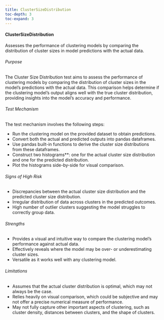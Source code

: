 ```yaml
---
title: ClusterSizeDistribution
toc-depth: 3
toc-expand: 3
---
```







#### ClusterSizeDistribution

Assesses the performance of clustering models by comparing the distribution of cluster sizes in model predictions
with the actual data.

###### Purpose

The Cluster Size Distribution test aims to assess the performance of clustering models by comparing the
distribution of cluster sizes in the model's predictions with the actual data. This comparison helps determine if
the clustering model's output aligns well with the true cluster distribution, providing insights into the model's
accuracy and performance.

###### Test Mechanism

The test mechanism involves the following steps:

- Run the clustering model on the provided dataset to obtain predictions.
- Convert both the actual and predicted outputs into pandas dataframes.
- Use pandas built-in functions to derive the cluster size distributions from these dataframes.
- Construct two histograms**: one for the actual cluster size distribution and one for the predicted distribution.
- Plot the histograms side-by-side for visual comparison.

###### Signs of High Risk

- Discrepancies between the actual cluster size distribution and the predicted cluster size distribution.
- Irregular distribution of data across clusters in the predicted outcomes.
- High number of outlier clusters suggesting the model struggles to correctly group data.

###### Strengths

- Provides a visual and intuitive way to compare the clustering model's performance against actual data.
- Effectively reveals where the model may be over- or underestimating cluster sizes.
- Versatile as it works well with any clustering model.

###### Limitations

- Assumes that the actual cluster distribution is optimal, which may not always be the case.
- Relies heavily on visual comparison, which could be subjective and may not offer a precise numerical measure of
performance.
- May not fully capture other important aspects of clustering, such as cluster density, distances between clusters,
and the shape of clusters.




 